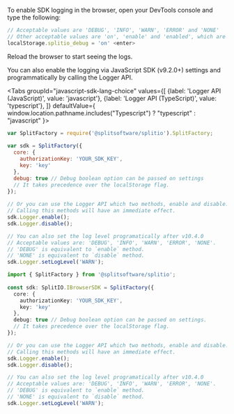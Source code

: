 
To enable SDK logging in the browser, open your DevTools console and type the following:

```javascript title="Enable logging from browser console"
// Acceptable values are 'DEBUG', 'INFO', 'WARN', 'ERROR' and 'NONE'
// Other acceptable values are 'on', 'enable' and 'enabled', which are equivalent to 'DEBUG' log level
localStorage.splitio_debug = 'on' <enter>
```

Reload the browser to start seeing the logs.

You can also enable the logging via JavaScript SDK (v9.2.0+) settings and programmatically by calling the Logger API.

<Tabs
  groupId="javascript-sdk-lang-choice"
  values={[
    {label: 'Logger API (JavaScript)', value: 'javascript'},
    {label: 'Logger API (TypeScript)', value: 'typescript'},
  ]} defaultValue={ window.location.pathname.includes("Typescript") ? "typescript" : "javascript" }>
  <TabItem value="javascript">

```javascript
var SplitFactory = require('@splitsoftware/splitio').SplitFactory;
 
var sdk = SplitFactory({
  core: {
    authorizationKey: 'YOUR_SDK_KEY',
    key: 'key'
  },
  debug: true // Debug boolean option can be passed on settings
  // It takes precedence over the localStorage flag.
});
 
// Or you can use the Logger API which two methods, enable and disable.
// Calling this methods will have an immediate effect.
sdk.Logger.enable();
sdk.Logger.disable();

// You can also set the log level programatically after v10.4.0
// Acceptable values are: 'DEBUG', 'INFO', 'WARN', 'ERROR', 'NONE'.
// 'DEBUG' is equivalent to `enable` method.
// 'NONE' is equivalent to `disable` method.
sdk.Logger.setLogLevel('WARN');
```

  </TabItem>
  <TabItem value="typescript">

```typescript
import { SplitFactory } from '@splitsoftware/splitio';
 
const sdk: SplitIO.IBrowserSDK = SplitFactory({ 
  core: {
    authorizationKey: 'YOUR_SDK_KEY',
    key: 'key'
  },
  debug: true // Debug boolean option can be passed on settings.
  // It takes precedence over the localStorage flag.
});

// Or you can use the Logger API which two methods, enable and disable.
// Calling this methods will have an immediate effect.
sdk.Logger.enable();
sdk.Logger.disable();

// You can also set the log level programatically after v10.4.0
// Acceptable values are: 'DEBUG', 'INFO', 'WARN', 'ERROR', 'NONE'.
// 'DEBUG' is equivalent to `enable` method.
// 'NONE' is equivalent to `disable` method.
sdk.Logger.setLogLevel('WARN');
```

  </TabItem>
</Tabs>